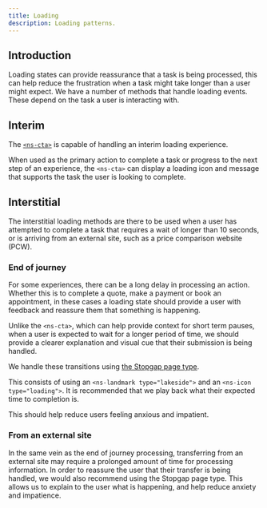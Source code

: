 ```yaml
---
title: Loading
description: Loading patterns.
---
```


## Introduction

Loading states can provide reassurance that a task is being processed, this can help reduce the frustration when a task might take longer than a user might expect. We have a number of methods that handle loading events. These depend on the task a user is interacting with.

## Interim

The [`<ns-cta>`](/components/ns-cta) is capable of handling an interim loading experience.

When used as the primary action to complete a task or progress to the next step of an experience, the `<ns-cta>` can display a loading icon and message that supports the task the user is looking to complete.

## Interstitial

The interstitial loading methods are there to be used when a user has attempted to complete a task that requires a wait of longer than 10 seconds, or is arriving from an external site, such as a price comparison website (PCW).
 
### End of journey

For some experiences, there can be a long delay in processing an action. Whether this is to complete a quote, make a payment or book an appointment, in these cases a loading state should provide a user with feedback and reassure them that something is happening. 

Unlike the `<ns-cta>`, which can help provide context for short term pauses, when a user is expected to wait for a longer period of time, we should provide a clearer explanation and visual cue that their submission is being handled. 

We handle these transitions using [the Stopgap page type](/page-types/stopgap).

This consists of using an `<ns-landmark type="lakeside">` and an `<ns-icon type="loading">`. It is recommended that we play back what their expected time to completion is.

This should help reduce users feeling anxious and impatient.

### From an external site

In the same vein as the end of journey processing, transferring from an external site may require a prolonged amount of time for processing information. In order to reassure the user that their transfer is being handled, we would also recommend using the Stopgap page type. This allows us to explain to the user what is happening, and help reduce anxiety and impatience.
